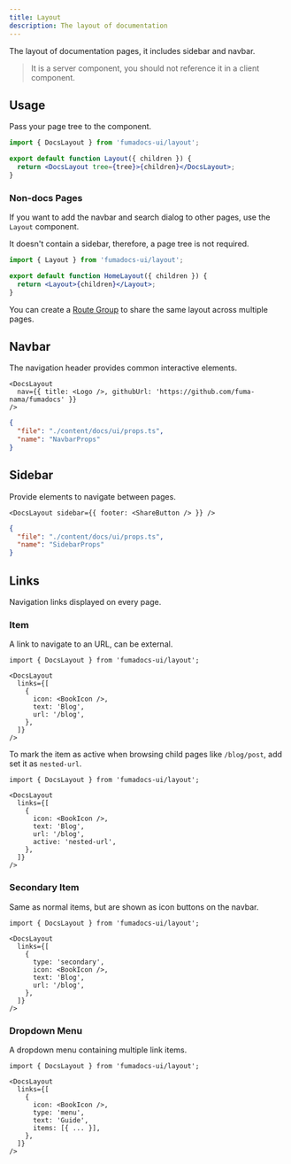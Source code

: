 ```yaml
---
title: Layout
description: The layout of documentation
---
```



The layout of documentation pages, it includes sidebar and navbar.

> It is a server component, you should not reference it in a client component.

## Usage

Pass your page tree to the component.

```jsx
import { DocsLayout } from 'fumadocs-ui/layout';

export default function Layout({ children }) {
  return <DocsLayout tree={tree}>{children}</DocsLayout>;
}
```

### Non-docs Pages

If you want to add the navbar and search dialog to other pages, use the `Layout` component.

It doesn't contain a sidebar, therefore, a page tree is not required.

```jsx
import { Layout } from 'fumadocs-ui/layout';

export default function HomeLayout({ children }) {
  return <Layout>{children}</Layout>;
}
```

You can create a [Route Group](https://nextjs.org/docs/app/building-your-application/routing/route-groups) to share the same layout across multiple pages.

<Files>
  <Folder name="(home)" defaultOpen>
    <File name="page.tsx" />
    <File name="layout.tsx" />
  </Folder>
  <Folder name="/docs">
    <Folder name={'[[..slugs]]'}>
      <File name="page.tsx" />
    </Folder>
    <File name="layout.tsx" />
  </Folder>
</Files>

## Navbar

The navigation header provides common interactive elements.

```mdx
<DocsLayout
  nav={{ title: <Logo />, githubUrl: 'https://github.com/fuma-nama/fumadocs' }}
/>
```

```json doc-gen:typescript
{
  "file": "./content/docs/ui/props.ts",
  "name": "NavbarProps"
}
```

## Sidebar

Provide elements to navigate between pages.

```mdx
<DocsLayout sidebar={{ footer: <ShareButton /> }} />
```

```json doc-gen:typescript
{
  "file": "./content/docs/ui/props.ts",
  "name": "SidebarProps"
}
```

## Links

Navigation links displayed on every page.

### Item

A link to navigate to an URL, can be external.

```mdx
import { DocsLayout } from 'fumadocs-ui/layout';

<DocsLayout
  links={[
    {
      icon: <BookIcon />,
      text: 'Blog',
      url: '/blog',
    },
  ]}
/>
```

To mark the item as active when browsing child pages like `/blog/post`, add set it as `nested-url`.

```mdx
import { DocsLayout } from 'fumadocs-ui/layout';

<DocsLayout
  links={[
    {
      icon: <BookIcon />,
      text: 'Blog',
      url: '/blog',
      active: 'nested-url',
    },
  ]}
/>
```

### Secondary Item

Same as normal items, but are shown as icon buttons on the navbar.

```mdx
import { DocsLayout } from 'fumadocs-ui/layout';

<DocsLayout
  links={[
    {
      type: 'secondary',
      icon: <BookIcon />,
      text: 'Blog',
      url: '/blog',
    },
  ]}
/>
```

### Dropdown Menu

A dropdown menu containing multiple link items.

```mdx
import { DocsLayout } from 'fumadocs-ui/layout';

<DocsLayout
  links={[
    {
      icon: <BookIcon />,
      type: 'menu',
      text: 'Guide',
      items: [{ ... }],
    },
  ]}
/>
```
